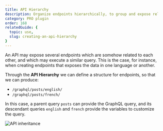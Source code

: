 ```yaml
---
title: API Hierarchy
description: Organize endpoints hierarchically, to group and expose related endpoints under a logical structure.
category: PRO plugin
order: 168
relatedGuide: {
  topic: use,
  slug: creating-an-api-hierarchy
}
---
```


An API may expose several endpoints which are somehow related to each other, and which may execute a similar query. This is the case, for instance, when creating endpoints that exposes the data in one language or another.

Through the **API Hierarchy** we can define a structure for endpoints, so that we can produce:

- `/graphql/posts/english/`
- `/graphql/posts/french/`

In this case, a parent query `posts` can provide the GraphQL query, and its descendant queries `english` and `french` provide the variables to customize the query.

![API inheritance](/assets/guides/upstream/api-inheritance.png "API inheritance")

